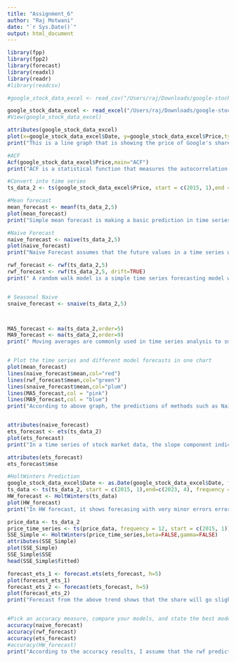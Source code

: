 ```yaml
---
title: "Assignment_6"
author: "Raj Motwani"
date: "`r Sys.Date()`"
output: html_document
---
```




```r
library(fpp)
library(fpp2)
library(forecast)
library(readxl)
library(readr)
#library(readcsv)

#google_stock_data_excel <- read_csv("/Users/raj/Downloads/google-stock-dataset-Monthly_data.csv")

google_stock_data_excel <- read_excel("/Users/raj/Downloads/google-stock-dataset-Monthly_data.xlsx")
#View(google_stock_data_excel)

attributes(google_stock_data_excel)
plot(x=google_stock_data_excel$Date, y=google_stock_data_excel$Price,type="l",xlab="Date",ylab="Price")
print("This is a line graph that is showing the price of Google's share on January 1st, 2015 till April 1st,2023")

#ACF
Acf(google_stock_data_excel$Price,main="ACF")
print("ACF is a statistical function that measures the autocorrelation of a time series data set at different lags ")

#Convert into time series 
ts_data_2 <- ts(google_stock_data_excel$Price, start = c(2015, 1),end = c(2023, 3), frequency = 12)

#Mean forecast
mean_forecast <- meanf(ts_data_2,5)
plot(mean_forecast)
print("Simple mean forecast is making a basic prediction in time series analysis. In our case, the mean forecasted value of Google's share price is around 75$")

#Naive Forecast
naive_forecast <- naive(ts_data_2,5)
plot(naive_forecast)
print("Naive Forecast assumes that the future values in a time series will be the same as the most recent observed value. In our case, the most recent value that is 102$ is predicted by this method")

rwf_forecast <- rwf(ts_data_2,5)
rwf_forecast <- rwf(ts_data_2,5, drift=TRUE)
print(" A random walk model is a simple time series forecasting model where each future value is assumed to be equal to the last observed value plus a random error.")


# Seasonal Naive
snaive_forecast <- snaive(ts_data_2,5)



MA5_forecast <- ma(ts_data_2,order=5)
MA9_forecast <- ma(ts_data_2,order=9)
print(" Moving averages are commonly used in time series analysis to smooth out data and identify trends or patterns.")


# Plot the time series and different model forecasts in one chart
plot(mean_forecast)
lines(naive_forecast$mean,col="red")
lines(rwf_forecast$mean,col="green")
lines(snaive_forecast$mean,col="plum")
lines(MA5_forecast,col = "pink")
lines(MA9_forecast,col = "blue")
print("According to above graph, the predictions of methods such as Naive Forecast (Red) predicts the next possible value almost same as the most recent value. The rwf forecast (Green) predicts almost the same data as the Naive method. Snaive method (Plum) is repeating the value for future's season and it shows that the stock price will go up in the future. The Moving Average Data(MA) forecast is showing the trend of stock price with very limited errors")


attributes(naive_forecast)
ets_forecast <- ets(ts_data_2)
plot(ets_forecast)
print("In a time series of stock market data, the slope component indicate whether price is increasing, decreasing, or remaining relatively stable over time. So, in this graph the slope is increased in the end of 2021 due to hike in prices. Level represents the central tendency of data")

attributes(ets_forecast)
ets_forecast$mse

#HoltWinters Prediction
google_stock_data_excel$Date <- as.Date(google_stock_data_excel$Date, format = "%d-%m-%Y")
ts_data <- ts(ts_data_2, start = c(2015, 1),end=c(2023, 4), frequency = 12)
HW_forecast <- HoltWinters(ts_data)
plot(HW_forecast)
print("In HW forecast, it shows forecasing with very minor errors errors. It includes three components: level, trend, and seasonality.")

price_data <- ts_data_2
price_time_series <- ts(price_data, frequency = 12, start = c(2015, 1))
SSE_Simple <- HoltWinters(price_time_series,beta=FALSE,gamma=FALSE)
attributes(SSE_Simple)
plot(SSE_Simple)
SSE_Simple$SSE
head(SSE_Simple$fitted)

forecast_ets_1 <- forecast.ets(ets_forecast, h=5)
plot(forecast_ets_1)
forecast_ets_2 <- forecast(ets_forecast, h=5)
plot(forecast_ets_2)
print("Forecast from the above trend shows that the share will go slightly down in the next month considering the market remains as it was in last five years")


#Pick an accuracy measure, compare your models, and state the best model based on the accuracy comparison
accuracy(naive_forecast)
accuracy(rwf_forecast)
accuracy(ets_forecast)
#accuracy(HW_forecast)
print("According to the accuracy results, I assume that the rwf predictions are more accurate since their mean is close to 0 and all other erros also have their data closer to 0")

```
